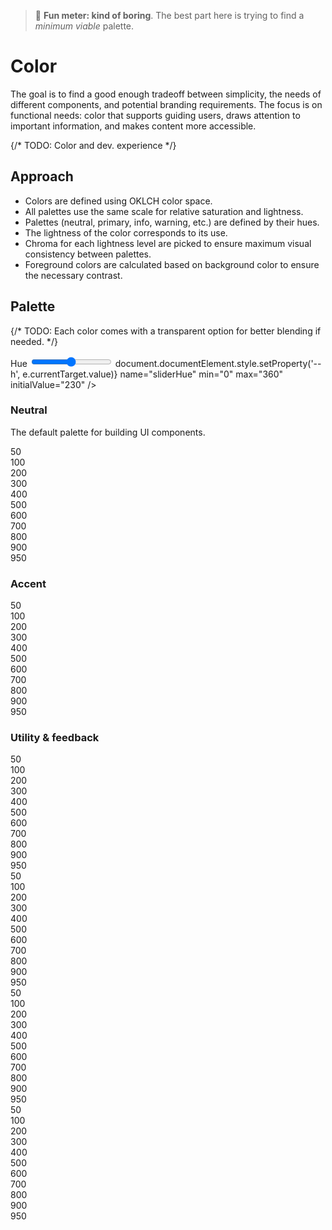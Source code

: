 
<Meta title="Foundations/Color" />

> 🫤 **Fun meter: kind of boring**. The best part here is trying to find a *minimum viable* palette.

# Color

The goal is to find a good enough tradeoff between simplicity, the needs of different components, and potential branding requirements.
The focus is on functional needs: color that supports guiding users, draws attention to important information, and makes content more accessible.

{/* TODO: Color and dev. experience */}

## Approach

- Colors are defined using OKLCH color space.
- All palettes use the same scale for relative saturation and lightness.
- Palettes (neutral, primary, info, warning, etc.) are defined by their hues.
- The lightness of the color corresponds to its use.
- Chroma for each lightness level are picked to ensure maximum visual consistency between palettes.
- Foreground colors are calculated based on background color to ensure the necessary contrast.

## Palette

{/* TODO: Each color comes with a transparent option for better blending if needed. */}

<div className="toolbar">
  <label className="hue-label" htmlFor="sliderHue">Hue</label>
  <input
    type="range"
    id="sliderHue"
    onInput={e => document.documentElement.style.setProperty('--h', e.currentTarget.value)}
    name="sliderHue"
    min="0"
    max="360"
    initialValue="230"
    />
  <span className="hue-value" id="heuValue"></span>
</div>

### Neutral
The default palette for building UI components.

<div className="docs-palette">
  <div style={{'--palette-bg': 'var(--c-neutral-50)'}}>
    50
   </div>
  <div style={{'--palette-bg': 'var(--c-neutral-100)'}}>
    100
   </div>
  <div style={{'--palette-bg': 'var(--c-neutral-200)'}}>
    200
   </div>
  <div style={{'--palette-bg': 'var(--c-neutral-300)'}}>
    300
   </div>
  <div style={{'--palette-bg': 'var(--c-neutral-400)'}}>
    400
   </div>
  <div style={{'--palette-bg': 'var(--c-neutral-500)'}}>
    500
   </div>
  <div style={{'--palette-bg': 'var(--c-neutral-600)'}}>
    600
   </div>
  <div style={{'--palette-bg': 'var(--c-neutral-700)'}}>
    700
   </div>
  <div style={{'--palette-bg': 'var(--c-neutral-800)'}}>
    800
   </div>
  <div style={{'--palette-bg': 'var(--c-neutral-900)'}}>
    900
   </div>
  <div style={{'--palette-bg': 'var(--c-neutral-950)'}}>
    950
   </div>
</div>

### Accent

<div className="docs-palette">
  <div style={{'--palette-bg': 'var(--c-neutral-50)'}}>
    50
   </div>
  <div style={{'--palette-bg': 'var(--c-accent-100)'}}>
    100
   </div>
  <div style={{'--palette-bg': 'var(--c-accent-200)'}}>
    200
   </div>
  <div style={{'--palette-bg': 'var(--c-accent-300)'}}>
    300
   </div>
  <div style={{'--palette-bg': 'var(--c-accent-400)'}}>
    400
   </div>
  <div style={{'--palette-bg': 'var(--c-accent-500)'}}>
    500
   </div>
  <div style={{'--palette-bg': 'var(--c-accent-600)'}}>
    600
   </div>
  <div style={{'--palette-bg': 'var(--c-accent-700)'}}>
    700
   </div>
  <div style={{'--palette-bg': 'var(--c-accent-800)'}}>
    800
   </div>
  <div style={{'--palette-bg': 'var(--c-accent-900)'}}>
    900
   </div>
  <div style={{'--palette-bg': 'var(--c-accent-950)'}}>
    950
   </div>
</div>

### Utility & feedback

<div className="docs-palette">
  <div style={{'--palette-bg': 'var(--c-info-50)'}}>
    50
   </div>
  <div style={{'--palette-bg': 'var(--c-info-100)'}}>
    100
   </div>
  <div style={{'--palette-bg': 'var(--c-info-200)'}}>
    200
   </div>
  <div style={{'--palette-bg': 'var(--c-info-300)'}}>
    300
   </div>
  <div style={{'--palette-bg': 'var(--c-info-400)'}}>
    400
   </div>
  <div style={{'--palette-bg': 'var(--c-info-500)'}}>
    500
   </div>
  <div style={{'--palette-bg': 'var(--c-info-600)'}}>
    600
   </div>
  <div style={{'--palette-bg': 'var(--c-info-700)'}}>
    700
   </div>
  <div style={{'--palette-bg': 'var(--c-info-800)'}}>
    800
   </div>
  <div style={{'--palette-bg': 'var(--c-info-900)'}}>
    900
   </div>
  <div style={{'--palette-bg': 'var(--c-info-950)'}}>
    950
   </div>
</div>
<div className="docs-palette">
  <div style={{'--palette-bg': 'var(--c-success-50)'}}>
    50
   </div>
  <div style={{'--palette-bg': 'var(--c-success-100)'}}>
    100
   </div>
  <div style={{'--palette-bg': 'var(--c-success-200)'}}>
    200
   </div>
  <div style={{'--palette-bg': 'var(--c-success-300)'}}>
    300
   </div>
  <div style={{'--palette-bg': 'var(--c-success-400)'}}>
    400
   </div>
  <div style={{'--palette-bg': 'var(--c-success-500)'}}>
    500
   </div>
  <div style={{'--palette-bg': 'var(--c-success-600)'}}>
    600
   </div>
  <div style={{'--palette-bg': 'var(--c-success-700)'}}>
    700
   </div>
  <div style={{'--palette-bg': 'var(--c-success-800)'}}>
    800
   </div>
  <div style={{'--palette-bg': 'var(--c-success-900)'}}>
    900
   </div>
  <div style={{'--palette-bg': 'var(--c-success-950)'}}>
    950
   </div>
</div>
<div className="docs-palette">
  <div style={{'--palette-bg': 'var(--c-danger-50)'}}>
    50
   </div>
  <div style={{'--palette-bg': 'var(--c-danger-100)'}}>
    100
   </div>
  <div style={{'--palette-bg': 'var(--c-danger-200)'}}>
    200
   </div>
  <div style={{'--palette-bg': 'var(--c-danger-300)'}}>
    300
   </div>
  <div style={{'--palette-bg': 'var(--c-danger-400)'}}>
    400
   </div>
  <div style={{'--palette-bg': 'var(--c-danger-500)'}}>
    500
   </div>
  <div style={{'--palette-bg': 'var(--c-danger-600)'}}>
    600
   </div>
  <div style={{'--palette-bg': 'var(--c-danger-700)'}}>
    700
   </div>
  <div style={{'--palette-bg': 'var(--c-danger-800)'}}>
    800
   </div>
  <div style={{'--palette-bg': 'var(--c-danger-900)'}}>
    900
   </div>
  <div style={{'--palette-bg': 'var(--c-danger-950)'}}>
    950
   </div>
</div>
<div className="docs-palette">
  <div style={{'--palette-bg': 'var(--c-warning-50)'}}>
    50
   </div>
  <div style={{'--palette-bg': 'var(--c-warning-100)'}}>
    100
   </div>
  <div style={{'--palette-bg': 'var(--c-warning-200)'}}>
    200
   </div>
  <div style={{'--palette-bg': 'var(--c-warning-300)'}}>
    300
   </div>
  <div style={{'--palette-bg': 'var(--c-warning-400)'}}>
    400
   </div>
  <div style={{'--palette-bg': 'var(--c-warning-500)'}}>
    500
   </div>
  <div style={{'--palette-bg': 'var(--c-warning-600)'}}>
    600
   </div>
  <div style={{'--palette-bg': 'var(--c-warning-700)'}}>
    700
   </div>
  <div style={{'--palette-bg': 'var(--c-warning-800)'}}>
    800
   </div>
  <div style={{'--palette-bg': 'var(--c-warning-900)'}}>
    900
   </div>
  <div style={{'--palette-bg': 'var(--c-warning-950)'}}>
    950
   </div>
</div>